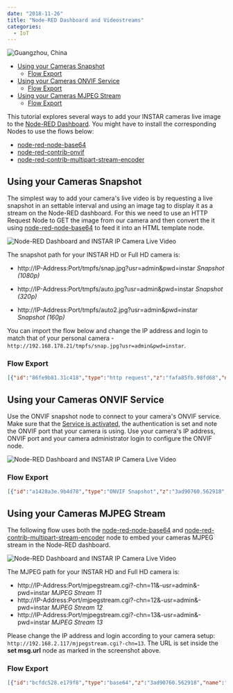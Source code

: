 ```yaml
---
date: "2018-11-26"
title: "Node-RED Dashboard and Videostreams"
categories:
  - IoT
---
```


![Guangzhou, China](./photo-kt456d_645dhfh6dgjkhg4_d.jpg)


<!-- TOC -->

- [Using your Cameras Snapshot](#using-your-cameras-snapshot)
    - [Flow Export](#flow-export)
- [Using your Cameras ONVIF Service](#using-your-cameras-onvif-service)
    - [Flow Export](#flow-export-1)
- [Using your Cameras MJPEG Stream](#using-your-cameras-mjpeg-stream)
    - [Flow Export](#flow-export-2)

<!-- /TOC -->


This tutorial explores several ways to add your INSTAR cameras live image to the [Node-RED Dashboard](https://flows.nodered.org/node/node-red-dashboard). You might have to install the corresponding Nodes to use the flows below:


* [node-red-node-base64](https://flows.nodered.org/node/node-red-node-base64)
* [node-red-contrib-onvif](https://flows.nodered.org/node/node-red-contrib-onvif)
* [node-red-contrib-multipart-stream-encoder](https://flows.nodered.org/node/node-red-contrib-multipart-stream-encoder)



## Using your Cameras Snapshot

The simplest way to add your camera's live video is by requesting a live snapshot in an settable interval and using an image tag to display it as a stream on the Node-RED dashboard. For this we need to use an HTTP Request Node to GET the image from our camera and then convert the it using [node-red-node-base64](https://flows.nodered.org/node/node-red-node-base64) to feed it into an HTML template node.

![Node-RED Dashboard and INSTAR IP Camera Live Video](./Node-RED_INSTAR_Camera_Live_Video_01.png)


The snapshot path for your INSTAR HD or Full HD camera is:

* http://IP-Address:Port/tmpfs/snap.jpg?usr=admin&pwd=instar
_Snapshot (1080p)_

* http://IP-Address:Port/tmpfs/auto.jpg?usr=admin&pwd=instar
_Snapshot (320p)_

* http://IP-Address:Port/tmpfs/auto2.jpg?usr=admin&pwd=instar
_Snapshot (160p)_


You can import the flow below and change the IP address and login to match that of your personal camera - `http://192.168.178.21/tmpfs/snap.jpg?usr=admin&pwd=instar`.


### Flow Export

```json
[{"id":"86fe9b81.31c418","type":"http request","z":"fafa85fb.98fd68","name":"","method":"GET","ret":"bin","paytoqs":false,"url":"http://192.168.178.21/tmpfs/snap.jpg?usr=admin&pwd=instar","tls":"","proxy":"","authType":"","x":265,"y":343,"wires":[["4068ec45.05b034"]]},{"id":"54d0ea94.c1b9a4","type":"ui_template","z":"fafa85fb.98fd68","group":"73b331f4.a8bda","name":"Display image","order":1,"width":"6","height":"6","format":"\n<img alt=\"HTTP Snap\" src=\"data:image/jpg;base64,{{msg.payload}}\" />\n","storeOutMessages":true,"fwdInMessages":true,"templateScope":"local","x":575.3645515441895,"y":343.6041603088379,"wires":[[]]},{"id":"4068ec45.05b034","type":"base64","z":"fafa85fb.98fd68","name":"","action":"","property":"payload","x":415,"y":343,"wires":[["54d0ea94.c1b9a4"]]},{"id":"3fa57e6a.6819f2","type":"inject","z":"fafa85fb.98fd68","name":"","topic":"","payload":"","payloadType":"date","repeat":"","crontab":"","once":false,"onceDelay":0.1,"x":115,"y":343,"wires":[["86fe9b81.31c418"]]},{"id":"73b331f4.a8bda","type":"ui_group","z":"","name":"HTTP Snap","tab":"d75e440d.a22678","disp":true,"width":"6","collapse":false},{"id":"d75e440d.a22678","type":"ui_tab","z":"fafa85fb.98fd68","name":"Cameras","icon":"camera_alt","order":2}]
```



## Using your Cameras ONVIF Service


Use the ONVIF snapshot node to connect to your camera's ONVIF service. Make sure that the [Service is activated](/Web_User_Interface/1080p_Series/Network/ONVIF/), the authentication is set and note the ONVIF port that your camera is using. Use your camera's IP address, ONVIF port and your camera administrator login to configure the ONVIF node.


![Node-RED Dashboard and INSTAR IP Camera Live Video](./Node-RED_INSTAR_Camera_Live_Video_02.png)


### Flow Export

```json
[{"id":"a1428a3e.9b4d78","type":"ONVIF Snapshot","z":"3ad90760.562918","name":"ONVIF 9020","url":"http://192.168.2.165:8080/","interval":"30","username":"admin","password":"instar","active":false,"x":290,"y":183,"wires":[["5f85bc5d.988a14"]]},{"id":"5f85bc5d.988a14","type":"ui_template","z":"3ad90760.562918","group":"b51595ca.fcd178","name":"Display image","order":1,"width":"6","height":"6","format":"<img width=\"16\" height=\"16\" alt=\"9020 ONVIF\" src=\"{{msg.payload}}\" />\n","storeOutMessages":true,"fwdInMessages":true,"templateScope":"local","x":467,"y":183,"wires":[[]]},{"id":"b51595ca.fcd178","type":"ui_group","z":"fafa85fb.98fd68","name":"ONVIF","tab":"d75e440d.a22678","order":1,"disp":true,"width":"6","collapse":false},{"id":"d75e440d.a22678","type":"ui_tab","z":"fafa85fb.98fd68","name":"Cameras","icon":"camera_alt","order":2}]
```



## Using your Cameras MJPEG Stream


The following flow uses both the [node-red-node-base64](https://flows.nodered.org/node/node-red-node-base64) and [node-red-contrib-multipart-stream-encoder](https://flows.nodered.org/node/node-red-contrib-multipart-stream-encoder) node to embed your cameras MJPEG stream in the Node-RED dashboard.


![Node-RED Dashboard and INSTAR IP Camera Live Video](./Node-RED_INSTAR_Camera_Live_Video_03.png)


The MJPEG path for your INSTAR HD and Full HD camera is:


* http://IP-Address:Port/mjpegstream.cgi?-chn=11&-usr=admin&-pwd=instar
_MJPEG Stream 11_
* http://IP-Address:Port/mjpegstream.cgi?-chn=12&-usr=admin&-pwd=instar
_MJPEG Stream 12_
* http://IP-Address:Port/mjpegstream.cgi?-chn=13&-usr=admin&-pwd=instar
_MJPEG Stream 13_


Please change the IP address and login according to your camera setup: `http://192.168.2.117/mjpegstream.cgi?-chn=13`. The URL is set inside the __set msg.url__ node as marked in the screenshot above.


### Flow Export

```json
[{"id":"bcfdc528.e179f8","type":"base64","z":"3ad90760.562918","name":"Encode","action":"","property":"payload","x":900,"y":652,"wires":[["9ac64835.1ca948"]]},{"id":"9ac64835.1ca948","type":"ui_template","z":"3ad90760.562918","group":"9f4bace2.7b09a","name":"Display image","order":1,"width":"6","height":"6","format":"<img alt=\"stream test\" src=\"data:image/jpg;base64,{{msg.payload}}\" />\n","storeOutMessages":true,"fwdInMessages":true,"templateScope":"local","x":1063.256923675537,"y":652.4166660308838,"wires":[[]]},{"id":"58723502.20fb1c","type":"inject","z":"3ad90760.562918","name":"Start Stream","topic":"","payload":"","payloadType":"date","repeat":"","crontab":"","once":false,"onceDelay":"","x":280,"y":589,"wires":[["f3dc375f.005998"]]},{"id":"f3dc375f.005998","type":"change","z":"3ad90760.562918","name":"","rules":[{"t":"set","p":"url","pt":"msg","to":"http://192.168.2.117/mjpegstream.cgi?-chn=13","tot":"str"}],"action":"","property":"","from":"","to":"","reg":false,"x":466,"y":589,"wires":[["ac461010.24496"]]},{"id":"ac461010.24496","type":"multipart-decoder","z":"3ad90760.562918","name":"MJPEG Encoder","ret":"bin","url":"","tls":"","delay":"5","maximum":"10000000","blockSize":"1","x":720,"y":652,"wires":[["bcfdc528.e179f8"]]},{"id":"4821ba30.2f4374","type":"inject","z":"3ad90760.562918","name":"Pause stream","topic":"","payload":"true","payloadType":"bool","repeat":"","crontab":"","once":false,"x":279.00001525878906,"y":628,"wires":[["e32d48eb.0b1358"]]},{"id":"ffa25a37.8b6208","type":"inject","z":"3ad90760.562918","name":"Resume stream","topic":"","payload":"true","payloadType":"bool","repeat":"","crontab":"","once":false,"x":290,"y":668,"wires":[["8d2e7e10.68e59"]]},{"id":"69f879bd.8d8c38","type":"inject","z":"3ad90760.562918","name":"Stop stream","topic":"","payload":"true","payloadType":"bool","repeat":"","crontab":"","once":false,"x":279.00001525878906,"y":708,"wires":[["b9d3d5af.e7d4f8"]]},{"id":"e32d48eb.0b1358","type":"change","z":"3ad90760.562918","name":"","rules":[{"t":"set","p":"pause","pt":"msg","to":"payload","tot":"msg"}],"action":"","property":"","from":"","to":"","reg":false,"x":476.00001525878906,"y":628,"wires":[["ac461010.24496"]]},{"id":"8d2e7e10.68e59","type":"change","z":"3ad90760.562918","name":"","rules":[{"t":"set","p":"resume","pt":"msg","to":"payload","tot":"msg"}],"action":"","property":"","from":"","to":"","reg":false,"x":476.00001525878906,"y":668,"wires":[["ac461010.24496"]]},{"id":"b9d3d5af.e7d4f8","type":"change","z":"3ad90760.562918","name":"","rules":[{"t":"set","p":"stop","pt":"msg","to":"payload","tot":"msg"}],"action":"","property":"","from":"","to":"","reg":false,"x":466.00001525878906,"y":708,"wires":[["ac461010.24496"]]},{"id":"9f4bace2.7b09a","type":"ui_group","z":"","name":"MJPEG Encoder","tab":"d75e440d.a22678","disp":true,"width":"6","collapse":false},{"id":"d75e440d.a22678","type":"ui_tab","z":"fafa85fb.98fd68","name":"Cameras","icon":"camera_alt","order":2}]
```